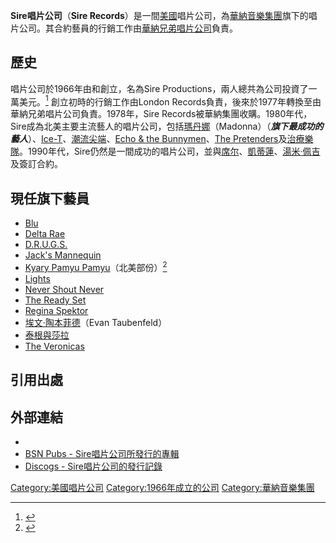 {{infobox record label
 | image = [[Image:Sire_Records_logo.png|Image:Sire_Records_logo.png]]
 | parent = [[華納音樂集團|華納音樂集團]]
 | founded = 1966年
 | founder = {{le|西摩·斯坦|Seymour Stein}}<br>{{le|理查德·格特勒|Richard Gottehrer}}
 | status = <!--Leave blank unless "Inactive" or "Defunct"-->
 | distributor = [[華納兄弟唱片公司|華納兄弟唱片公司]]
 | genre = 多範疇
 | country = [[美國|美國]]
 | url = {{url|sirerecords.com}}
}}
'''Sire唱片公司'''（'''Sire Records'''）是一間[[美國|美國]]唱片公司，為[[華納音樂集團|華納音樂集團]]旗下的唱片公司。其合約藝員的行銷工作由[[華納兄弟唱片公司|華納兄弟唱片公司]]負責。

==歷史==
唱片公司於1966年由{{le|西摩·斯坦|Seymour Stein}}和{{le|理查德·格特勒|Richard Gottehrer}}創立，名為Sire Productions，兩人總共為公司投資了一萬美元。<ref>{{Cite web |url=http://www.clashmusic.com/feature/personality-clash-seymour-stein-vs-tim-dellow |title=Personality Clash: Seymour Stein Vs Tim Dellow | Clash Music Exclusive General |publisher=Clashmusic.com |date= |accessdate=March 22, 2011 |archive-date=2013-10-22 |archive-url=https://web.archive.org/web/20131022214934/http://www.clashmusic.com/feature/personality-clash-seymour-stein-vs-tim-dellow |dead-url=no }}</ref> 創立初時的行銷工作由London Records負責，後來於1977年轉換至由華納兄弟唱片公司負責。1978年，Sire Records被華納集團收購。1980年代，Sire成為北美主要主流藝人的唱片公司，包括[[瑪丹娜|瑪丹娜]]（Madonna）（''''' 旗下最成功的藝人 '''''）、[[Ice-T|Ice-T]]、[[潮流尖端|潮流尖端]]、[[Echo_&_the_Bunnymen|Echo & the Bunnymen]]、[[The_Pretenders|The Pretenders]]及[[治療樂隊|治療樂隊]]。1990年代，Sire仍然是一間成功的唱片公司，並與[[席尔|席尔]]、[[凱蒂蓮|凱蒂蓮]]、[[湯米·佩吉|湯米·佩吉]]及{{le|Ministry (樂隊)|Ministry|Ministry}}簽訂合約。

== 現任旗下藝員 ==
* [[Blu|Blu]]
* [[Delta_Rae|Delta Rae]]
* [[D.R.U.G.S.|D.R.U.G.S.]]
* [[Jack's_Mannequin|Jack's Mannequin]]
* [[Kyary_Pamyu_Pamyu|Kyary Pamyu Pamyu]]（北美部份）<ref>{{cite web|url=http://www.skopemag.com/2013/04/09/kyary-pamyu-pamyu-performing-in-new-york-and-los-angeles|title=KYARY PAMYU PAMYU PERFORMING IN NEW YORK AND LOS ANGELES|date=2013-04-09|accessdate=2013-05-02|archive-date=2013-04-14|archive-url=https://web.archive.org/web/20130414025753/http://www.skopemag.com/2013/04/09/kyary-pamyu-pamyu-performing-in-new-york-and-los-angeles|dead-url=no}}</ref>
* [[Lights|Lights]]
* [[Never_Shout_Never|Never Shout Never]]
* [[The_Ready_Set|The Ready Set]]
* [[Regina_Spektor|Regina Spektor]]
* [[埃文·陶本菲德|埃文·陶本菲德]]（Evan Taubenfeld）
* [[泰根與莎拉|泰根與莎拉]]
* [[The_Veronicas|The Veronicas]]

==引用出處==
{{reflist}}

== 外部連結 ==
* {{Official|http://www.sirerecords.com}}
* [http://www.bsnpubs.com/warner/distributed/sire.html BSN Pubs - Sire唱片公司所發行的專輯]{{WebCite|url=https://www.webcitation.org/65rVG1ain?url=http://www.bsnpubs.com/warner/distributed/sire.html |date=20120302112915 |dateformat=iso }}
* [http://www.discogs.com/label/Sire+Records+Company Discogs - Sire唱片公司的發行記錄]{{Wayback|url=http://www.discogs.com/label/Sire+Records+Company |date=20130503091420 }}

{{华纳音乐}}

[[Category:美國唱片公司|Category:美國唱片公司]]
[[Category:1966年成立的公司|Category:1966年成立的公司]]
[[Category:華納音樂集團|Category:華納音樂集團]]